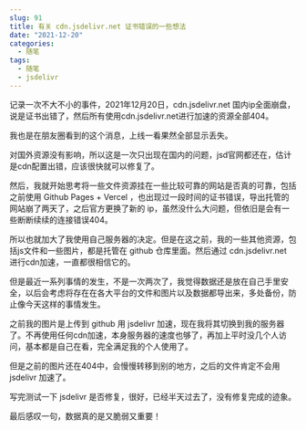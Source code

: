 ```yaml
---
slug: 91
title: 有关 cdn.jsdelivr.net 证书错误的一些想法
date: "2021-12-20"
categories: 
  - 随笔
tags: 
  - 随笔
  - jsdelivr
---
```



记录一次不大不小的事件，2021年12月20日，cdn.jsdelivr.net 国内ip全面崩盘，说是证书出错了，然后所有使用cdn.jsdelivr.net进行加速的资源全部404。

我也是在朋友圈看到的这个消息，上线一看果然全部显示丢失。

对国外资源没有影响，所以这是一次只出现在国内的问题，jsd官网都还在，估计是cdn配置出错，应该很快就可以修复了。

然后，我就开始思考将一些文件资源挂在一些比较可靠的网站是否真的可靠，包括之前使用 Github Pages + Vercel ，也出现过一段时间的证书错误，导出托管的网站崩了两天了，之后官方更换了新的 ip，虽然没什么大问题，但依旧是会有一些断断续续的连接错误404。

所以也就加大了我使用自己服务器的决定。但是在这之前，我的一些其他资源，包括js文件和一些图片，都是托管在 github 仓库里面。然后通过 cdn.jsdelivr.net 进行cdn加速，一直都很相信它的。

但是最近一系列事情的发生，不是一次两次了，我觉得数据还是放在自己手里安全，以后会考虑将存在在各大平台的文件和图片以及数据都导出来，多处备份，防止像今天这样的事情发生。

之前我的图片是上传到 github 用 jsdelivr 加速，现在我将其切换到我的服务器了。不再使用任何cdn加速，本身服务器的速度也够了，再加上平时没几个人访问，基本都是自己在看，完全满足我的个人使用了。

但是之前的图片还在404中，会慢慢转移到别的地方，之后的文件肯定不会用jsdelivr 加速了。

写完测试一下 jsdelivr 是否修复，很好，已经半天过去了，没有修复完成的迹象。

最后感叹一句，数据真的是又脆弱又重要！

